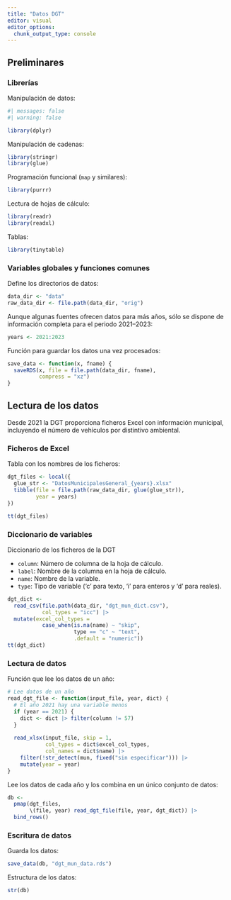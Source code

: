 ```yaml
---
title: "Datos DGT"
editor: visual
editor_options: 
  chunk_output_type: console
---
```


## Preliminares

### Librerías

Manipulación de datos:

```r
#| messages: false
#| warning: false

library(dplyr)
```

Manipulación de cadenas:

```r
library(stringr)
library(glue)
```

Programación funcional (`map` y similares):

```r
library(purrr)
```

Lectura de hojas de cálculo:

```r
library(readr)
library(readxl)
```

Tablas:

```r
library(tinytable)
```

### Variables globales y funciones comunes

Define los directorios de datos:

```r
data_dir <- "data"
raw_data_dir <- file.path(data_dir, "orig")
```

Aunque algunas fuentes ofrecen datos para más años, sólo se dispone de información completa para el periodo 2021--2023:

```r
years <- 2021:2023
```

Función para guardar los datos una vez procesados:

```r
save_data <- function(x, fname) {
  saveRDS(x, file = file.path(data_dir, fname), 
          compress = "xz")
}
```

## Lectura de los datos

Desde 2021 la DGT proporciona ficheros Excel con información municipal, incluyendo el número de vehículos por distintivo ambiental.

### Ficheros de Excel

Tabla con los nombres de los ficheros:

```r
dgt_files <- local({
  glue_str <- "DatosMunicipalesGeneral_{years}.xlsx"
  tibble(file = file.path(raw_data_dir, glue(glue_str)),
         year = years)
})

tt(dgt_files)
```

### Diccionario de variables

Diccionario de los ficheros de la DGT

-   `column`: Número de columna de la hoja de cálculo.
-   `label`: Nombre de la columna en la hoja de cálculo.
-   `name`: Nombre de la variable.
-   `type`: Tipo de variable ('c' para texto, 'i' para enteros y 'd' para reales).

```r
dgt_dict <-
  read_csv(file.path(data_dir, "dgt_mun_dict.csv"),
           col_types = "icc") |>
  mutate(excel_col_types = 
           case_when(is.na(name) ~ "skip",
                     type == "c" ~ "text",
                     .default = "numeric"))
tt(dgt_dict)
```

### Lectura de datos

Función que lee los datos de un año:

```r
# Lee datos de un año
read_dgt_file <- function(input_file, year, dict) {
  # El año 2021 hay una variable menos
  if (year == 2021) {
    dict <- dict |> filter(column != 57)
  }
  
  read_xlsx(input_file, skip = 1,
            col_types = dict$excel_col_types,
            col_names = dict$name) |>
    filter(!str_detect(mun, fixed("sin especificar"))) |>
    mutate(year = year)
}
```

Lee los datos de cada año y los combina en un único conjunto de datos:

```r
db <- 
  pmap(dgt_files,
       \(file, year) read_dgt_file(file, year, dgt_dict)) |>
  bind_rows()
```

### Escritura de datos

Guarda los datos:

```r
save_data(db, "dgt_mun_data.rds")
```

Estructura de los datos:

```r
str(db)
```
